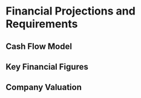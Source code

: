 # Financial Projections and Requirements

## Cash Flow Model

## Key Financial Figures

## Company Valuation
